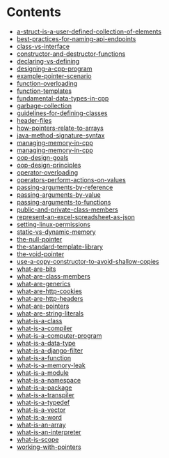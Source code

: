 <Tag />

# Contents

<TimeStamp updated="February 27, 2022, 9:19 PM ET"/>

- [a-struct-is-a-user-defined-collection-of-elements](/a-struct-is-a-user-defined-collection-of-elements)
- [best-practices-for-naming-api-endpoints](/best-practices-for-naming-api-endpoints)
- [class-vs-interface](/class-vs-interface)
- [constructor-and-destructor-functions](/constructor-and-destructor-functions)
- [declaring-vs-defining](/declaring-vs-defining)
- [designing-a-cpp-program](/designing-a-cpp-program)
- [example-pointer-scenario](/example-pointer-scenario)
- [function-overloading](/function-overloading)
- [function-templates](/function-templates)
- [fundamental-data-types-in-cpp](/fundamental-data-types-in-cpp)
- [garbage-collection](/garbage-collection)
- [guidelines-for-defining-classes](/guidelines-for-defining-classes)
- [header-files](/header-files)
- [how-pointers-relate-to-arrays](/how-pointers-relate-to-arrays)
- [java-method-signature-syntax](/java-method-signature-syntax)
- [managing-memory-in-cpp](/managing-memory-in-cpp)
- [managing-memory-in-cpp](/managing-memory-in-cpp)
- [oop-design-goals](/oop-design-goals)
- [oop-design-principles](/oop-design-principles)
- [operator-overloading](/operator-overloading)
- [operators-perform-actions-on-values](/operators-perform-actions-on-values)
- [passing-arguments-by-reference](/passing-arguments-by-reference)
- [passing-arguments-by-value](/passing-arguments-by-value)
- [passing-arguments-to-functions](/passing-arguments-to-functions)
- [public-and-private-class-members](/public-and-private-class-members)
- [represent-an-excel-spreadsheet-as-json](/represent-an-excel-spreadsheet-as-json)
- [setting-linux-permissions](/setting-linux-permissions)
- [static-vs-dynamic-memory](/static-vs-dynamic-memory)
- [the-null-pointer](/the-null-pointer)
- [the-standard-template-library](/the-standard-template-library)
- [the-void-pointer](/the-void-pointer)
- [use-a-copy-constructor-to-avoid-shallow-copies](/use-a-copy-constructor-to-avoid-shallow-copies)
- [what-are-bits](/what-are-bits)
- [what-are-class-members](/what-are-class-members)
- [what-are-generics](/what-are-generics)
- [what-are-http-cookies](/what-are-http-cookies)
- [what-are-http-headers](/what-are-http-headers)
- [what-are-pointers](/what-are-pointers)
- [what-are-string-literals](/what-are-string-literals)
- [what-is-a-class](/what-is-a-class)
- [what-is-a-compiler](/what-is-a-compiler)
- [what-is-a-computer-program](/what-is-a-computer-program)
- [what-is-a-data-type](/what-is-a-data-type)
- [what-is-a-django-filter](/what-is-a-django-filter)
- [what-is-a-function](/what-is-a-function)
- [what-is-a-memory-leak](/what-is-a-memory-leak)
- [what-is-a-module](/what-is-a-module)
- [what-is-a-namespace](/what-is-a-namespace)
- [what-is-a-package](/what-is-a-package)
- [what-is-a-transpiler](/what-is-a-transpiler)
- [what-is-a-typedef](/what-is-a-typedef)
- [what-is-a-vector](/what-is-a-vector)
- [what-is-a-word](/what-is-a-word)
- [what-is-an-array](/what-is-an-array)
- [what-is-an-interpreter](/what-is-an-interpreter)
- [what-is-scope](/what-is-scope)
- [working-with-pointers](/working-with-pointers)